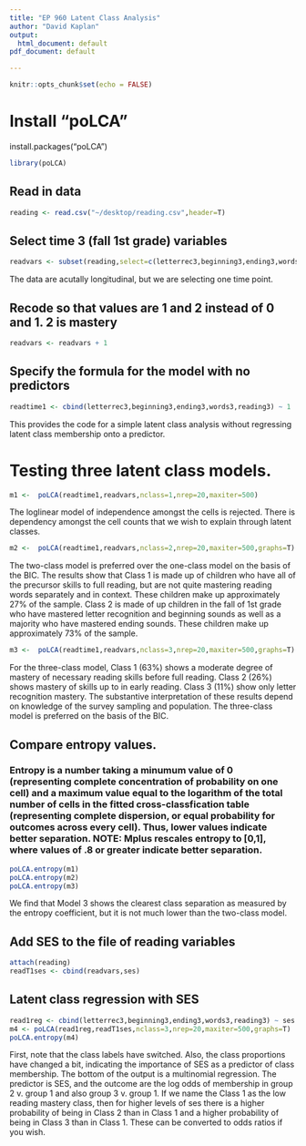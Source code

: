 ```yaml
---
title: "EP 960 Latent Class Analysis"
author: "David Kaplan"
output:
  html_document: default
pdf_document: default

---
```

  
```r
knitr::opts_chunk$set(echo = FALSE)
```

# Install "poLCA"
install.packages("poLCA")

```r
library(poLCA)
```

## Read in data
```r
reading <- read.csv("~/desktop/reading.csv",header=T)
```
## Select time 3 (fall 1st grade) variables

```r
readvars <- subset(reading,select=c(letterrec3,beginning3,ending3,words3,reading3))
```

The data are acutally longitudinal, but we are selecting one time point.

## Recode so that values are 1 and 2 instead of 0 and 1.  2 is mastery
```r
readvars <- readvars + 1
```

## Specify the formula for the model with no predictors
```r
readtime1 <- cbind(letterrec3,beginning3,ending3,words3,reading3) ~ 1 
```

This provides the code for a simple latent class analysis without regressing latent class membership onto a predictor.


# Testing three latent class models.
```r
m1 <-  poLCA(readtime1,readvars,nclass=1,nrep=20,maxiter=500)
```
The loglinear model of independence amongst the cells is rejected.  There is dependency amongst the cell counts that we wish to explain through latent classes.

```r
m2 <-  poLCA(readtime1,readvars,nclass=2,nrep=20,maxiter=500,graphs=T)
```

The two-class model is preferred over the one-class model on the basis of the BIC.  The results show that Class 1 is made up of children who have all of the precursor skills to full reading, but are not quite mastering reading words separately and in context. These children make up approximately 27% of the sample. Class 2 is made of up children in the fall of 1st grade who have mastered letter recognition and beginning sounds as well as a majority who have mastered ending sounds. These children make up approximately 73% of the sample.  


```r
m3 <-  poLCA(readtime1,readvars,nclass=3,nrep=20,maxiter=500,graphs=T)
```

For the three-class model, Class 1 (63%) shows a moderate degree of mastery of necessary reading skills before full reading. Class 2 (26%) shows mastery of skills up to in early reading.  Class 3 (11%) show only letter recognition mastery.  The substantive interpretation of these results depend on knowledge of the survey sampling and population.  The three-class model is preferred on the basis of the BIC. 

## Compare entropy values.

###  Entropy is a number taking a minumum value of 0 (representing complete concentration of probability on one cell) and a maximum value equal to the logarithm of the total number of cells in the fitted cross-classfication table (representing complete dispersion, or equal probability for outcomes across every cell). Thus, lower values indicate better separation. NOTE:  Mplus rescales entropy to [0,1], where values of .8 or greater indicate better separation.

```r
poLCA.entropy(m1)
poLCA.entropy(m2)
poLCA.entropy(m3)
```

We find that Model 3 shows the clearest class separation as measured by the entropy coefficient, but it is not much lower than the two-class model. 

## Add SES to the file of reading variables

```r
attach(reading)
readT1ses <- cbind(readvars,ses)
```
## Latent class regression with SES

```r
read1reg <- cbind(letterrec3,beginning3,ending3,words3,reading3) ~ ses
m4 <- poLCA(read1reg,readT1ses,nclass=3,nrep=20,maxiter=500,graphs=T)
poLCA.entropy(m4)
```

First, note that the class labels have switched.  Also, the class proportions have changed a bit, indicating the importance of SES as a predictor of class membership.  The bottom of the output is a multinomial regression.  The predictor is SES, and the outcome are the log odds of membership in group 2 v. group 1 and also group 3 v. group 1.  If we name the Class 1 as the low reading mastery class, then for higher levels of ses there is a higher probability of being in Class 2 than in Class 1 and a higher probability of being in Class 3 than in Class 1.  These can be converted to odds ratios if you wish.
